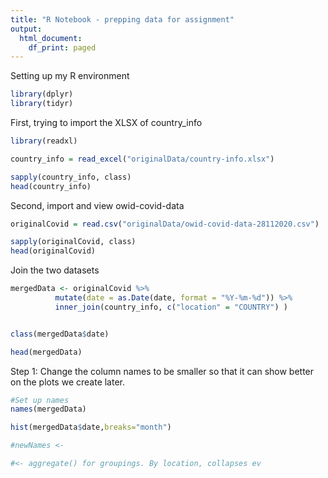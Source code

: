 ```yaml
---
title: "R Notebook - prepping data for assignment"
output:
  html_document:
    df_print: paged
---
```

Setting up my R environment

```r
library(dplyr)
library(tidyr)

```

First, trying to import the XLSX of country_info


```r
library(readxl)

country_info = read_excel("originalData/country-info.xlsx")

sapply(country_info, class)
head(country_info)

```

Second, import and view owid-covid-data

```r

originalCovid = read.csv("originalData/owid-covid-data-28112020.csv")

sapply(originalCovid, class)
head(originalCovid)

```

Join the two datasets

```r

mergedData <- originalCovid %>%
          mutate(date = as.Date(date, format = "%Y-%m-%d")) %>%
          inner_join(country_info, c("location" = "COUNTRY") )


class(mergedData$date)

head(mergedData)
```

Step 1: Change the column names to be smaller so that it can show better on the plots we create later.

```r

#Set up names
names(mergedData)

hist(mergedData$date,breaks="month")

#newNames <- 

#<- aggregate() for groupings. By location, collapses ev

```

